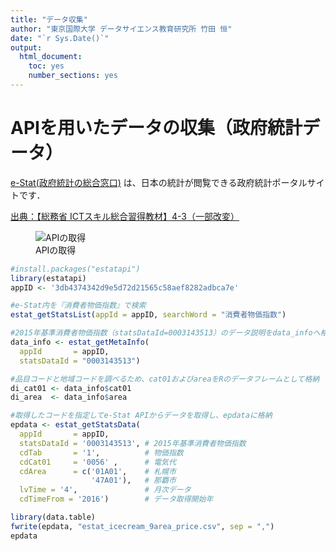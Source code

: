 ---
title: "データ収集"
author: "東京国際大学 データサイエンス教育研究所 竹田 恒"
date: "`r Sys.Date()`"
output:
  html_document:
    toc: yes
    number_sections: yes
---

# APIを用いたデータの収集（政府統計データ）

[e-Stat(政府統計の総合窓口)](https://www.e-stat.go.jp/)
は、日本の統計が閲覧できる政府統計ポータルサイトです．

[出典：【総務省 ICTスキル総合習得教材】4-3（一部改変）](https://www.soumu.go.jp/ict_skill/pdf/ict_skill_4_3.pdf)

![APIの取得](../fig/e-Stat_api_id.png)

```{r}
#install.packages("estatapi")
library(estatapi)
appID <- '3db4374342d9e5d72d21565c58aef8282adbca7e'

#e-Stat内を『消費者物価指数』で検索
estat_getStatsList(appId = appID, searchWord = "消費者物価指数")

#2015年基準消費者物価指数（statsDataId=0003143513）のデータ説明をdata_infoへ格納
data_info <- estat_getMetaInfo(
  appId       = appID,
  statsDataId = "0003143513")

#品目コードと地域コードを調べるため、cat01およびareaをRのデータフレームとして格納
di_cat01 <- data_info$cat01
di_area  <- data_info$area
```

```{r}
#取得したコードを指定してe-Stat APIからデータを取得し、epdataに格納
epdata <- estat_getStatsData(
  appId       = appID,
  statsDataId = '0003143513', # 2015年基準消費者物価指数
  cdTab       = '1',          # 物価指数
  cdCat01     = '0056' ,      # 電気代
  cdArea      = c('01A01',    # 札幌市
                  '47A01'),   # 那覇市
  lvTime = '4',               # 月次データ
  cdTimeFrom = '2016')        # データ取得開始年
```

```{r}
library(data.table)
fwrite(epdata, "estat_icecream_9area_price.csv", sep = ",")
epdata
```